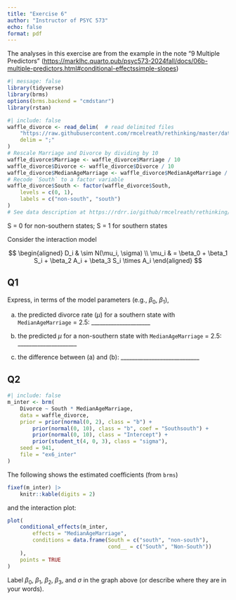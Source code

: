 ```yaml
---
title: "Exercise 6"
author: "Instructor of PSYC 573"
echo: false
format: pdf
---
```


The analyses in this exercise are from the example in the note "9 Multiple Predictors" (<https://marklhc.quarto.pub/psyc573-2024fall/docs/06b-multiple-predictors.html#conditional-effectssimple-slopes>)

```r
#| message: false
library(tidyverse)
library(brms)
options(brms.backend = "cmdstanr")
library(rstan)
```

```r
#| include: false
waffle_divorce <- read_delim(  # read delimited files
    "https://raw.githubusercontent.com/rmcelreath/rethinking/master/data/WaffleDivorce.csv",
    delim = ";"
)
# Rescale Marriage and Divorce by dividing by 10
waffle_divorce$Marriage <- waffle_divorce$Marriage / 10
waffle_divorce$Divorce <- waffle_divorce$Divorce / 10
waffle_divorce$MedianAgeMarriage <- waffle_divorce$MedianAgeMarriage / 10
# Recode `South` to a factor variable
waffle_divorce$South <- factor(waffle_divorce$South,
    levels = c(0, 1),
    labels = c("non-south", "south")
)
# See data description at https://rdrr.io/github/rmcelreath/rethinking/man/WaffleDivorce.html
```

S = 0 for non-southern states; S = 1 for southern states

Consider the interaction model

$$
  \begin{aligned}
    D_i & \sim N(\mu_i, \sigma)  \\
    \mu_i & = \beta_0 + \beta_1 S_i + \beta_2 A_i + \beta_3 S_i \times A_i
  \end{aligned}
$$

## Q1

Express, in terms of the model parameters (e.g., $\beta_0$, $\beta_1$),

(a) the predicted divorce rate ($\mu$) for a southern state with `MedianAgeMarriage` = 2.5: _____________________

(b) the predicted $\mu$ for a non-southern state with `MedianAgeMarriage` = 2.5: _____________________

(c) the difference between (a) and (b): ____________________________

## Q2

```r
#| include: false
m_inter <- brm(
    Divorce ~ South * MedianAgeMarriage,
    data = waffle_divorce,
    prior = prior(normal(0, 2), class = "b") +
        prior(normal(0, 10), class = "b", coef = "Southsouth") +
        prior(normal(0, 10), class = "Intercept") +
        prior(student_t(4, 0, 3), class = "sigma"),
    seed = 941,
    file = "ex6_inter"
)
```

The following shows the estimated coefficients (from `brms`)

```r
fixef(m_inter) |>
    knitr::kable(digits = 2)
```

and the interaction plot:

```r
plot(
    conditional_effects(m_inter,
        effects = "MedianAgeMarriage",
        conditions = data.frame(South = c("south", "non-south"),
                                cond__ = c("South", "Non-South"))
    ),
    points = TRUE
)
```

Label $\beta_0$, $\beta_1$, $\beta_2$, $\beta_3$, and $\sigma$ in the graph above (or describe where they are in your words).
